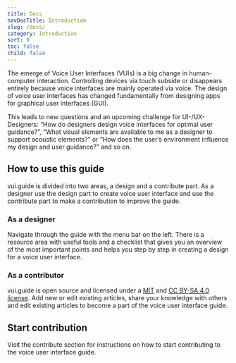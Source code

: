 ```yaml
---
title: Docs
navDocTitle: Introduction
slug: /docs/
category: Introduction
sort: 0
toc: false
child: false
---
```


The emerge of Voice User Interfaces (VUIs) is a big change in human-computer interaction. Controlling devices via touch subside or disappears entirely because voice interfaces are mainly operated via voice. The design of voice user interfaces has changed fundamentally from designing apps for graphical user interfaces (GUI).

This leads to new questions and an upcoming challenge for UI-/UX-Designers: “How do designers design voice interfaces for optimal user guidance?”, “What visual elements are available to me as a designer to support acoustic elements?” or “How does the user’s environment influence my design and user guidance?” and so on.

## How to use this guide

vui.guide is divided into two areas, a design and a contribute part. As a designer use the design part to create voice user interface and use the contribute part to make a contribution to improve the guide.

### As a designer

Navigate through the guide with the menu bar on the left. There is a resource area with useful tools and a <Link to="/docs/resources/checklist/">checklist</Link> that gives you an overview of the most important points and helps you step by step in creating a design for a voice user interface.

### As a contributor

vui.guide is open source and licensed under a [MIT](https://github.com/larsmaeder/vui.guide#-license) and [CC BY-SA 4.0 license](https://github.com/larsmaeder/vui.guide#-license). Add new or edit existing articles, share your knowledge with others and edit existing articles to become a part of the voice user interface guide. 

## Start contribution

Visit the <Link to="/contribute/">contribute</Link> section for instructions on how to start contributing to the voice user interface guide.
